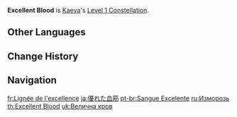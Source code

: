 {{Constellation Infobox
|image       = Constellation Excellent Blood.png
|description = The CRIT Rate of Kaeya's [[Ceremonial Bladework|Normal and Charge Attacks]] against opponents affected by {{Cryo}} is increased by 15%.
|level       = 1
|character   = Kaeya
|utility1    = CRIT Rate
|utility2    = Normal Attack
|utility3    = Charged Attack
}}
'''Excellent Blood''' is [[Kaeya]]'s [[Level 1 Constellation]].

==Other Languages==
{{Other Languages
|en      = Excellent Blood
|zhs     = 卓越的血脉
|zhs_rm  = Zhuóyuè de Xuèmài
|zht     = 卓越的血脈
|zht_rm  = Zhuóyuè de Xiěmài
|zh_tl   = Surpassing Lineage
|ja      = 優れた血筋
|ja_rm   = Sugareta Chisuji
|ja_tl   = Excellent Lineage
|ko      = 걸출한 혈통
|ko_rm   = Geolchulhan Hyeoltong
|ko_tl   = Excellent Blood
|es      = Sangre excelente
|es_tl   = Excellent Blood
|fr      = Lignée de l'excellence
|fr_tl   = Lineage of Excellency
|ru      = Изморозь
|ru_tl   = Rime
|th      = Excellent Blood
|vi      = Huyết Mạch Ưu Việt
|vi_tl   = Superior Bloodline
|de      = Brillantes Blut
|de_tl   = Brilliant blood
|id      = Excellent Blood
|pt      = Sangue Excelente
|pt_tl   = Excellent Blood
|tr      = Kusursuz Kan
|tr_tl   = 
|it      = Lignaggio d'eccellenza
|it_tl   = Excellent Lineage
}}

==Change History==
{{Change History|1.0}}

==Navigation==
{{Talent Navbox|Kaeya}}

[[fr:Lignée de l'excellence]]
[[ja:優れた血筋]]
[[pt-br:Sangue Excelente]]
[[ru:Изморозь]]
[[th:Excellent Blood]]
[[uk:Велична кров]]